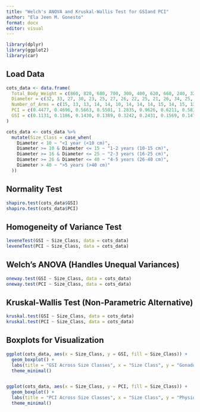 ```yaml
---
title: "Welch's ANOVA and Kruskal-Wallis Test for GSIand PCI"
author: "Ela Jeen M. Gonesto"
format: docx
editor: visual
---
```

```r
library(dplyr)
library(ggplot2)
library(car)
```

## Load Data
```r
cots_data <- data.frame(
  Total_Body_Weight = c(860, 820, 680, 700, 300, 400, 620, 660, 240, 320, 280, 680, 760, 410, 730, 880, 560, 780, 940, 440, 570, 500, 360, 580, 400, 500, 440, 340, 680, 330, 490, 560, 440, 420, 1140, 1070, 520, 440, 780),
  Diameter = c(32, 33, 27, 30, 23, 25, 27, 26, 22, 25, 21, 26, 34, 25, 32, 34, 28, 32, 32, 25, 28, 25, 24, 26, 22, 29, 27, 21, 32, 23, 25, 27, 25, 24, 40, 36, 28, 29.5, 31),
  Number_of_Arms = c(15, 13, 13, 14, 14, 10, 14, 14, 14, 15, 14, 15, 13, 13, 14, 14, 14, 14, 15, 13, 14, 12, 15, 14, 15, 12, 14, 15, 14, 15, 13, 15, 13, 14, 13, 15, 12, 15, 15),
  PCI = c(0.4477, 0.4696, 0.5663, 0.5501, 1.2835, 0.9626, 0.6211, 0.5834, 1.6044, 1.2033, 1.3752, 0.5663, 0.5067, 0.9392, 0.5275, 0.4376, 0.6876, 0.4937, 0.4096, 0.8751, 0.6755, 0.7701, 1.0696, 0.6639, 0.9626, 0.7701, 0.8751, 1.1325, 0.5663, 1.1668, 0.7858, 0.6876, 0.8751, 0.9168, 0.3378, 0.3599, 0.7405, 0.8751, 0.4937),
  GSI = c(0.1131, 0.1186, 0.1430, 0.1389, 0.3242, 0.2431, 0.1569, 0.1473, 0.4052, 0.3039, 0.3473, 0.1430, 0.1280, 0.2372, 0.1332, 0.1105, 0.1737, 0.1247, 0.1035, 0.2210, 0.1706, 0.1945, 0.2701, 0.1677, 0.2431, 0.1945, 0.2210, 0.2860, 0.1430, 0.2947, 0.1985, 0.1737, 0.2210, 0.2315, 0.0853, 0.0909, 0.1870, 0.2210, 0.1247)
)

cots_data <- cots_data %>%
  mutate(Size_Class = case_when(
    Diameter < 10 ~ "<1 year (<10 cm)",
    Diameter >= 10 & Diameter <= 15 ~ "1-2 years (10-15 cm)",
    Diameter >= 16 & Diameter <= 25 ~ "2-3 years (16-25 cm)",
    Diameter >= 26 & Diameter <= 40 ~ "4-5 years (26-40 cm)",
    Diameter > 40 ~ ">5 years (>40 cm)"
  ))
```

## Normality Test
```r
shapiro.test(cots_data$GSI)
shapiro.test(cots_data$PCI)
```

## Homogeneity of Variance Test
```r
leveneTest(GSI ~ Size_Class, data = cots_data)
leveneTest(PCI ~ Size_Class, data = cots_data)
```

## Welch's ANOVA (Handles Unequal Variances)
```r
oneway.test(GSI ~ Size_Class, data = cots_data)
oneway.test(PCI ~ Size_Class, data = cots_data)
```

## Kruskal-Wallis Test (Non-Parametric Alternative)
```r
kruskal.test(GSI ~ Size_Class, data = cots_data)
kruskal.test(PCI ~ Size_Class, data = cots_data)
```

## Boxplots for Visualization
```r
ggplot(cots_data, aes(x = Size_Class, y = GSI, fill = Size_Class)) +
  geom_boxplot() +
  labs(title = "GSI Across Size Classes", x = "Size Class", y = "Gonadosomatic Index (GSI)") +
  theme_minimal()


ggplot(cots_data, aes(x = Size_Class, y = PCI, fill = Size_Class)) +
  geom_boxplot() +
  labs(title = "PCI Across Size Classes", x = "Size Class", y = "Physiological Condition Index (PCI)") +
  theme_minimal()
```




